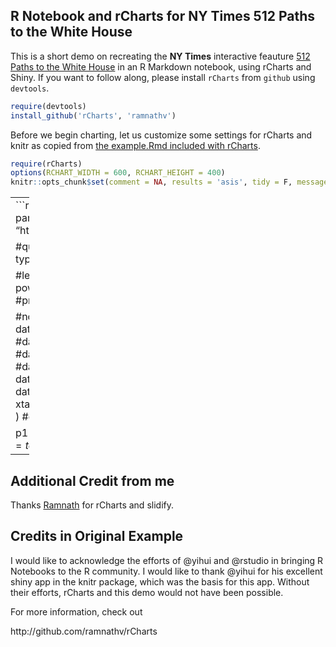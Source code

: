 ## R Notebook and rCharts for NY Times 512 Paths to the White House

This is a short demo on recreating the **NY Times** interactive feauture [512 Paths to the White House](http://www.nytimes.com/interactive/2012/11/02/us/politics/paths-to-the-white-house.html?_r=0) in an R Markdown notebook, using rCharts and Shiny. If you want to follow along, please install `rCharts` from `github` using `devtools`.

```r
require(devtools)
install_github('rCharts', 'ramnathv')
```

Before we begin charting, let us customize some settings for rCharts and knitr as copied from [the example.Rmd included with rCharts](https://github.com/ramnathv/rCharts/tree/master/inst/apps/notebook/www).

```r
require(rCharts)
options(RCHART_WIDTH = 600, RCHART_HEIGHT = 400)
knitr::opts_chunk$set(comment = NA, results = 'asis', tidy = F, message = F)
```


---
```r
#get data from downloaded NYT tsv and inject in through params
data <- read.delim(file = "http://timelyportfolio.github.io/rCharts_512paths/data/states.tsv")

#quick look at the data
require(xtable)
print( xtable( head( data ) ), type = "html" )

#let's randomize the order a bit and make some states more powerful
#data[,-5] <- data[order( runif( n=nrow( data ) ) ),-5]
#print( xtable( head( data ) ), type = "html" )

#now let's deliberately change some data
print( xtable( head( data[which(data$code == "FL"), ] ) ), type = "html" )
#data[which(data$code == "FL"),"votes"] <- 10
#data[which(data$code == "FL"),"rep"] <- 0.9
#data[which(data$code == "FL"),"dem"] <- 1 - data[which(data$code == "FL"),"rep"]
#print( xtable( head( data[which(data$code == "FL"), ] ) ), type = "html" )
#print( xtable( head( data[which(data$code == "OH"), ] ) ), type = "html" )
#data[which(data$code == "OH"),"votes"] <- 0

p1 <- rCharts$new()
p1$field( 'lib', "assets/x512paths" )
p1$set( data = toJSONArray( data ) )
p1$print( 'g-chart' )
```
---

## Additional Credit from me
Thanks [Ramnath](http://github.com/ramnathv) for rCharts and slidify.

## Credits in Original Example

I would like to acknowledge the efforts of @yihui and @rstudio in bringing R Notebooks to the R community. I would like to thank @yihui for his excellent shiny app in the knitr package, which was the basis for this app. Without their efforts, rCharts and this demo would not have been possible.

For more information, check out

http://github.com/ramnathv/rCharts
